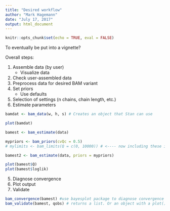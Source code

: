 ```yaml
---
title: "Desired workflow"
author: "Mark Hagemann"
date: "July 17, 2017"
output: html_document
---
```


```r
knitr::opts_chunk$set(echo = TRUE, eval = FALSE)
```

To eventually be put into a vignette?

Overall steps:

1. Assemble data (by user)
    - Visualize data
2. Check user-assembled data
3. Preprocess data for desired BAM variant
4. Set priors
    - Use defaults
4. Selection of settings (n chains, chain length, etc.)
4. Estimate parameters


```r
bamdat <- bam_data(w, h, s) # Creates an object that Stan can use

plot(bamdat)

bamest <- bam_estimate(data)

mypriors <- bam_priors(cvQc = 0.5)
# mylimits <- bam_limits(Q = c(0, 10000)) # <---- now including these in bam_priors

bamest2 <- bam_estimate(data, priors = mypriors)

plot(bamest$Q)
plot(bamest$loglik)
```

5. Diagnose convergence
6. Plot output
7. Validate

```r
bam_convergence(bamest) #use bayesplot package to diagnose convergence metrics
bam_validate(bamest, qobs) # returns a list. Or an object with a plot() method.

```






